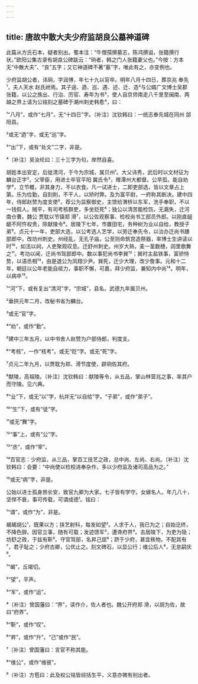 ```yaml
---
---
---
```

title: 唐故中散大夫少府监胡良公墓神道碑
---







此篇从方氏石本，疑者别出。蜀本注：“牛僧孺撰墓志，陈鸿撰谥，张籍撰行状。”欧阳公集古录有胡良公碑跋云：“珦者，韩之门人张籍妻父也。”今按：方本无“中散大夫”、“良”五字；又它神道碑不著“墓”字，唯此有之，亦变例也。

少府监胡公者，讳珦，字润博，年七十九以官卒。明年八月十四日，葬京兆 奉先¹，夫人天水 赵氏祔焉。其子逞、迺、巡、遇、述、迁、造²与公婿广文博士吴郡 张籍，以公之族出、行治、历官、寿年为书³，使人自京师南走八千里至闽南、两越之界上请为公铭刻之墓碑于潮州刺史韩愈⁴，曰：

¹“八月”，或作“七月”，无“十四日”字。〔补注〕沈钦韩曰：一统志奉先城在同州 郃阳县。

²或无“迺”字，或无“巡”字。

³“出”下，或有“处文”二字，非是。

⁴〔补注〕吴汝纶曰：三十三字为句，岸然自喜。

胡姓本出安定，后徙清河，于今为宗城，属贝州¹。大父讳秀，武后时以文材征为麟台正字²。父宰臣，用进士卒官平阳 冀氏令³，赠潭州大都督。公早孤，能自劝学⁴，立节概，非其身力，不以衣食。凡一试进士，二即吏部选，皆以文章占上第。乐为俭勤，自刻削，不干人，以矫时弊。及为富平尉，一府称其断决。建中四年，侍郎赵赞为度支使⁵，荐公为监察御史，主馈给渭桥以东军，洗手奉职，不以一钱假人。贼平，有司考核群吏，多坐贬死⁶；独公以清苦能检饬，无漏失，迁河南仓曹。魏公 贾耽以节镇郑 滑⁷，以公佐观察事、检校尚书工部员外郎。以刚直龃龉不阿忤权贵，除献陵令⁸。居陵下七年，市置田宅，务种树为业以自给，教授子弟⁹。贞元十一年，吏部大选，以公考选人艺学，以劳迁奉先令，以治办迁尚书膳部郎中，改坊州刺史。州经乱，无孔子庙，公至则命筑宫造祭器，率博士生讲读以时¹⁰，如法以祠，人吏聚观叹息。迁舒州刺史。州岁大熟，麦一茎数穗，闾里歌舞之¹¹。考功以闻，迁尚书驾部郎中。数以事犯尚书李巽¹²；巽时主盐铁事，富骄恃势，以语丞相¹³，由是退公为凤翔少尹。巽死，迁少大理，改少詹事。元和十二年，朝廷以公年老能自祗力，事职不懈，可嘉，拜少府监，兼知内中尚¹⁴。明年，以病卒¹⁵。

¹“河”下，或有复出“清河”字，“宗城”，县名。武德九年属贝州。

²垂拱元年二月，改秘书省为麟台。

³或无“官”字。

⁴“劝”，或作“勤”。

⁵建中三年五月，以中书舍人赵赞为户部侍郎，判度支。

⁶“考核”，一作“核考”。或无“贬”字。或无“死”字。

⁷贞元二年九月，以贾耽为郑、滑节度使，辟珦佐其府。

⁸献陵，高祖陵。〔补注〕沈钦韩曰：献陵等令，从五品，掌山林营兆之事，率其户而守陵。见六典。

⁹“业”下，或无“以”字，杭并无“以自给”字。“子弟”，或作“弟子”。

¹⁰“生”下，或有“徒”字。

¹¹或无“舞”字。

¹²“事”上，或有“公”字。

¹³“丞”，或作“宰”。

¹⁴百官志：少府监，从三品，掌百工技艺之政，总中尚、左尚、右尚。〔补注〕沈钦韩曰：会要：“中尚使以检校进奉杂作，多以少府监及诸司高品为之。”

¹⁵或无“病”字，非是。

公始以进士孤身旅长安，致官九卿为大家。七子皆有学守。女嫁名人。年几八十，坚悍不衰，事可传载，可谓成德¹。铭曰：

¹“谓”，或作“为”，非是。

朅朅胡公¹，既果以方；挟艺射科，每发如望²。人求于人，我已为之；自始讫终，不降色辞。因官立事，随有可载；发迹馈军³，遭谗府界⁴。去居陵下，为吏为隐；坊舒之政，于兹有靳⁵。守官驾部，名昇己屈⁶；跻于少府，甚宜秩物。不配其有⁷，君子耻之；少府古卿，公优止之。刻文碑石，以显公行；维公后人⁸，无怠嗣庆⁹。

¹“朅”，丘竭切。

²“望”，平声。

³“军”，或作“运”。

⁴〔补注〕曾国藩曰：“界”，读作介，佐人者也。魏公开府郑 滑，以胡为佐，故曰“府界”。

⁵“靳”，或作“叹”。

⁶“昇”，或作“升”。“己”或作“民”。

⁷〔补注〕曾国藩曰：言官不称其能。

⁸“维公”，或作“维彼”。

⁹〔补注〕方苞曰：此及权公铭皆综括生平，义意亦微有别出者。
